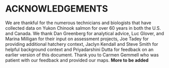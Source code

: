 #  ACKNOWLEDGEMENTS    

We are thankful for the numerous technicians and biologists that have collected data on Yukon Chinook salmon for over 60 years in both the U.S. and Canada. 
We thank Dan Greenberg for analytical advice, Luc Glover, and Marina Milligan for their input on assessment projects, Joe Tadey for providing additional hatchery context, Jaclyn Kendall and Steve Smith for helpful background context and Priyadarshini Dutta for feedback on an earlier version of this document. Thank you to Carmen Gemmell who was patient with our feedback and provided our maps. **More to be added**
 
